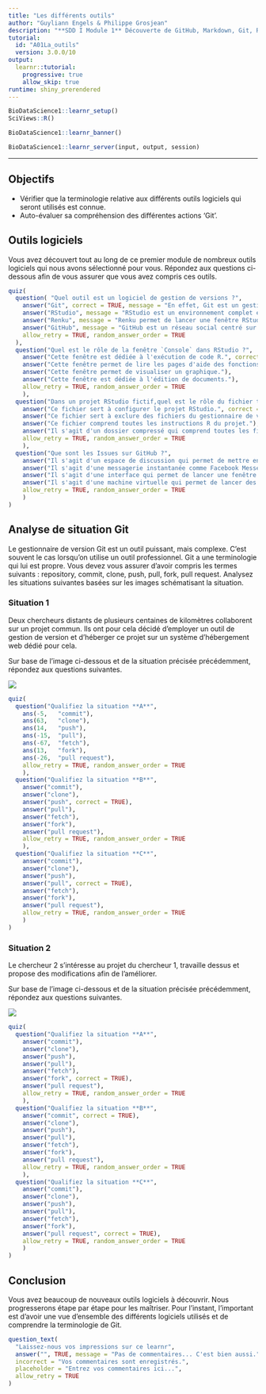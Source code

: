 ```yaml
---
title: "Les différents outils"
author: "Guyliann Engels & Philippe Grosjean"
description: "**SDD I Module 1** Découverte de GitHub, Markdown, Git, Renku & RStudio."
tutorial:
  id: "A01La_outils"
  version: 3.0.0/10
output: 
  learnr::tutorial:
    progressive: true
    allow_skip: true
runtime: shiny_prerendered
---
```

```r
BioDataScience1::learnr_setup()
SciViews::R()
```

```r
BioDataScience1::learnr_banner()
```

```r
BioDataScience1::learnr_server(input, output, session)
```

----

## Objectifs

- Vérifier que la terminologie relative aux différents outils logiciels qui seront utilisés est connue.
- Auto-évaluer sa compréhension des différentes actions 'Git'.

## Outils logiciels

Vous avez découvert tout au long de ce premier module de nombreux outils logiciels qui nous avons sélectionné pour vous. Répondez aux questions ci-dessous afin de vous assurer que vous avez compris ces outils. 

```r
quiz(
  question( "Quel outil est un logiciel de gestion de versions ?",
    answer("Git", correct = TRUE, message = "En effet, Git est un gestionnaire de version très employé."),
    answer("RStudio", message = "RStudio est un environnement complet et optimisé pour réaliser vos analyses, vos graphiques et vos rapports."),
    answer("Renku", message = "Renku permet de lancer une fenêtre RStudio avec tous les packages dont nous avons besoin pour réaliser des analyses en sciences des données."),
    answer("GitHub", message = "GitHub est un réseau social centré sur un gestionnaire de versions de projet."),
    allow_retry = TRUE, random_answer_order = TRUE
  ),
  question("Quel est le rôle de la fenêtre `Console` dans RStudio ?",
    answer("Cette fenêtre est dédiée à l'exécution de code R.", correct = TRUE),
    answer("Cette fenêtre permet de lire les pages d'aide des fonctions."),
    answer("Cette fenêtre permet de visualiser un graphique."),
    answer("Cette fenêtre est dédiée à l'édition de documents."),
    allow_retry = TRUE, random_answer_order = TRUE
    ),
  question("Dans un projet RStudio fictif,quel est le rôle du fichier terminant par l'extension `.Rproj` ?",
    answer("Ce fichier sert à configurer le projet RStudio.", correct = TRUE),
    answer("Ce fichier sert à exclure des fichiers du gestionnaire de versions."),
    answer("Ce fichier comprend toutes les instructions R du projet."),
    answer("Il s'agit d'un dossier compressé qui comprend toutes les figures générées dans un projet."),
    allow_retry = TRUE, random_answer_order = TRUE
    ),
  question("Que sont les Issues sur GitHub ?",
    answer("Il s'agit d'un espace de discussion qui permet de mettre en avant un problème ou une idée d'amélioration sur un projet.", correct = TRUE),
    answer("Il s'agit d'une messagerie instantanée comme Facebook Messenger ou WhatsApp."),
    answer("Il s'agit d'une interface qui permet de lancer une fenêtre RStudio."),
    answer("Il s'agit d'une machine virtuelle qui permet de lancer des outils professionnels liés à la science des données."),
    allow_retry = TRUE, random_answer_order = TRUE
    )
)
```


## Analyse de situation Git

Le gestionnaire de version Git est un outil puissant, mais complexe. C'est souvent le cas lorsqu'on utilise un outil professionnel. Git a une terminologie qui lui est propre. Vous devez vous assurer d'avoir compris les termes suivants : repository, commit, clone, push, pull, fork, pull request. Analysez les situations suivantes basées sur les images schématisant la situation.

### Situation 1

Deux chercheurs distants de plusieurs centaines de kilomètres collaborent sur un projet commun. Ils ont pour cela décidé d'employer un outil de gestion de version et d'héberger ce projet sur un système d'hébergement web dédié pour cela. 

Sur base de l'image ci-dessous et de la situation précisée précédemment, répondez aux questions suivantes.

![](images/gestion-version.drawio.png)

```r
quiz(
  question("Qualifiez la situation **A**",
    ans(-5,   "commit"),
    ans(63,   "clone"),
    ans(14,   "push"),
    ans(-15,  "pull"),
    ans(-67,  "fetch"),
    ans(13,   "fork"),
    ans(-26,  "pull request"),
    allow_retry = TRUE, random_answer_order = TRUE
    ),
  question("Qualifiez la situation **B**",
    answer("commit"),
    answer("clone"),
    answer("push", correct = TRUE),
    answer("pull"),
    answer("fetch"),
    answer("fork"),
    answer("pull request"),
    allow_retry = TRUE, random_answer_order = TRUE
    ),
  question("Qualifiez la situation **C**",
    answer("commit"),
    answer("clone"),
    answer("push"),
    answer("pull", correct = TRUE),
    answer("fetch"),
    answer("fork"),
    answer("pull request"),
    allow_retry = TRUE, random_answer_order = TRUE
    )
)
```

### Situation 2

Le chercheur 2 s'intéresse au projet du chercheur 1, travaille dessus et propose des modifications afin de l'améliorer. 

Sur base de l'image ci-dessous et de la situation précisée précédemment, répondez aux questions suivantes.

![](images/fork.png)

```r
quiz(
  question("Qualifiez la situation **A**",
    answer("commit"),
    answer("clone"),
    answer("push"),
    answer("pull"),
    answer("fetch"),
    answer("fork", correct = TRUE),
    answer("pull request"),
    allow_retry = TRUE, random_answer_order = TRUE
    ),
  question("Qualifiez la situation **B**",
    answer("commit", correct = TRUE),
    answer("clone"),
    answer("push"),
    answer("pull"),
    answer("fetch"),
    answer("fork"),
    answer("pull request"),
    allow_retry = TRUE, random_answer_order = TRUE
    ),
  question("Qualifiez la situation **C**",
    answer("commit"),
    answer("clone"),
    answer("push"),
    answer("pull"),
    answer("fetch"),
    answer("fork"),
    answer("pull request", correct = TRUE),
    allow_retry = TRUE, random_answer_order = TRUE
    )
)
```


## Conclusion

Vous avez beaucoup de nouveaux outils logiciels à découvrir. Nous progresserons étape par étape pour les maîtriser. Pour l'instant, l'important est d'avoir une vue d'ensemble des différents logiciels utilisés et de comprendre la terminologie de Git.

```r
question_text(
  "Laissez-nous vos impressions sur ce learnr",
  answer("", TRUE, message = "Pas de commentaires... C'est bien aussi."),
  incorrect = "Vos commentaires sont enregistrés.",
  placeholder = "Entrez vos commentaires ici...",
  allow_retry = TRUE
)
```
